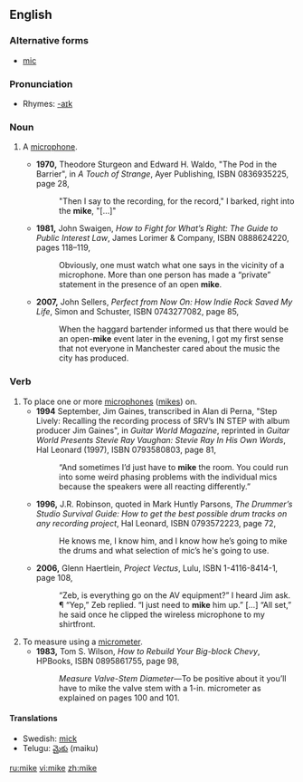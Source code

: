 {{see|Mike|mic}}
{{rfv}}
==English==

===Alternative forms===
*[[mic]]

===Pronunciation===
*Rhymes: [[Rhymes:English:-aɪk|-aɪk]]

===Noun===
{{en-noun}}

# {{informal}} A [[microphone]].
#*'''1970,''' Theodore Sturgeon and Edward H. Waldo, "The Pod in the Barrier", in ''A Touch of Strange'', Ayer Publishing, ISBN 0836935225, page 28,
#*:"Then I say to the recording, for the record," I barked, right into the '''mike''', "[…]"
#*'''1981,''' John Swaigen, ''How to Fight for What’s Right: The Guide to Public Interest Law'', James Lorimer &amp; Company, ISBN 0888624220, pages 118–119,
#*:Obviously, one must watch what one says in the vicinity of a microphone. More than one person has made a “private” statement in the presence of an open '''mike'''.
#*'''2007,''' John Sellers, ''Perfect from Now On: How Indie Rock Saved My Life'', Simon and Schuster, ISBN 0743277082, page 85,
#*:When the haggard bartender informed us that there would be an open-'''mike''' event later in the evening, I got my first sense that not everyone in Manchester cared about the music the city has produced.

===Verb===
{{en-verb|mik|ing}}

# To place one or more [[microphone]]s ([[#Noun|mikes]]) on.
#*'''1994''' September, Jim Gaines, transcribed in Alan di Perna, "Step Lively: Recalling the recording process of SRV’s IN STEP with album producer Jim Gaines", in ''Guitar World Magazine'', reprinted in ''Guitar World Presents Stevie Ray Vaughan: Stevie Ray In His Own Words'', Hal Leonard (1997), ISBN 0793580803, page 81,
#*:“And sometimes I’d just have to '''mike''' the room. You could run into some weird phasing problems with the individual mics <!-- [sic] --> because the speakers were all reacting differently.” <!-- [sic] quotes -->
#*'''1996,''' J.R. Robinson, quoted in Mark Huntly Parsons, ''The Drummer’s Studio Survival Guide: How to get the best possible drum tracks on any recording project'', Hal Leonard, ISBN 0793572223, page 72,
#*:He knows me, I know him, and I know how he’s going to mike the drums and what selection of mic’s <!-- [sic] --> he's going to use.
#*'''2006,''' Glenn Haertlein, ''Project Vectus'', Lulu, ISBN 1-4116-8414-1, page 108,
#*:“Zeb, is everything go on the AV equipment?” I heard Jim ask. ¶ “Yep,” Zeb replied. “I just need to '''mike''' him up.” […] “All set,” he said once he clipped the wireless microphone to my shirtfront.
# To measure using a [[micrometer]].
#*'''1983,''' Tom S. Wilson, ''How to Rebuild Your Big-block Chevy'', HPBooks, ISBN 0895861755, page 98,
#*:''Measure <!-- bold in original; italicized here for formatting's sake --> Valve-Stem Diameter—''To be positive about it you’ll have to mike the valve stem with a 1-in. micrometer as explained on pages 100 and 101.

====Translations====
{{trans-top|to place one or more microphones on}}
{{trans-mid}}
*Swedish: [[mick]] {{c}}
*Telugu: [[మైకు]] (maiku)
{{trans-bottom}}

[[ru:mike]]
[[vi:mike]]
[[zh:mike]]